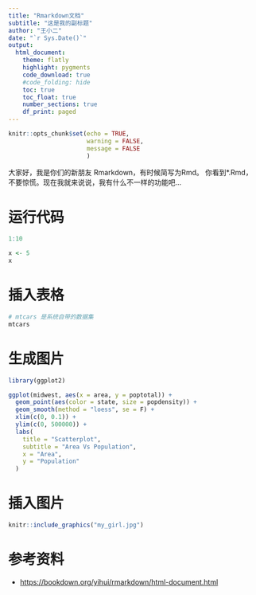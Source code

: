 ```yaml
---
title: "Rmarkdown文档"
subtitle: "这是我的副标题"
author: "王小二"
date: "`r Sys.Date()`"
output: 
  html_document:
    theme: flatly
    highlight: pygments
    code_download: true
    #code_folding: hide
    toc: true
    toc_float: true
    number_sections: true
    df_print: paged
---
```





```r
knitr::opts_chunk$set(echo = TRUE,
                      warning = FALSE, 
                      message = FALSE
                      )
```


大家好，我是你们的新朋友 Rmarkdown，有时候简写为Rmd。
你看到*.Rmd，不要惊慌。现在我就来说说，我有什么不一样的功能吧...

# 运行代码

```r
1:10
```


```r
x <- 5
x
```



# 插入表格


```r
# mtcars 是系统自带的数据集
mtcars
```

# 生成图片

```r
library(ggplot2)

ggplot(midwest, aes(x = area, y = poptotal)) +
  geom_point(aes(color = state, size = popdensity)) +
  geom_smooth(method = "loess", se = F) +
  xlim(c(0, 0.1)) +
  ylim(c(0, 500000)) +
  labs(
    title = "Scatterplot",
    subtitle = "Area Vs Population",
    x = "Area",
    y = "Population"
  )
```



# 插入图片


```r
knitr::include_graphics("my_girl.jpg")
```



# 参考资料

- <https://bookdown.org/yihui/rmarkdown/html-document.html>